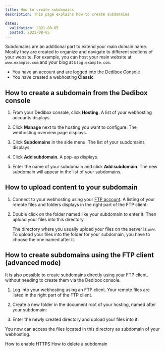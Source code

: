 ```yaml
---
title: How to create subdomains
description: This page explains how to create subdomains

dates:
  validation: 2021-08-05
  posted: 2021-08-05
---
```


Subdomains are an additional part to extend your main domain name. Mostly they are created to organize and navigate to different sections of your website. For example, you can host your main website at `www.example.com` and your blog at `blog.example.com`.

<Message type="requirement">

  - You have an account and are logged into the [Dedibox Console](https://console.online.net)
  - You have created a webhosting **Classic**

</Message>


## How to create a subdomain from the Dedibox console 

1. From your Dedibox console, click **Hosting**. A list of your webhosting accounts displays.

2. Click **Manage** next to the hosting you want to configure. The webhosting overview page displays.

3. Click **Subdomains** in the side menu. The list of your subdomains displays.

4. Click **Add subdomain**. A pop-up displays.

5. Enter the name of your subdomain and click **Add subdomain**. The new subdomain will appear in the list of your subdomains.

## How to upload content to your subdomain

1. Connect to your webhosting using your [FTP account](/webhosting/classic/concepts#ftp-account). A listing of your remote files and folders displays in the right part of the FTP client:

    <Lightbox src="scaleway_subdomain_ftp.png" width="" />

2. Double click on the folder named like your subdomain to enter it. Then upload your files into this directory.

    <Message type="tip">

    The directory where you usually upload your files on the server is `www`. To upload your files into the folder for your subdomain, you have to choose the one named after it.

    </Message>

## How to create subdomains using the FTP client (advanced mode)

It is also possible to create subdomains directly using your FTP client, without needing to create them via the Dedibox console. 

1. Log into your webhosting using an FTP client. Your remote files are listed in the right part of the FTP client.

    <Lightbox src="scaleway_subdomain_01.png" width="" />

2. Create a new folder in the document root of your hosting, named after your subdomain:

    <Lightbox src="scaleway_subdomain_02.png" width="" />

3. Enter the newly created directory and upload your files into it: 

    <Lightbox src="scaleway_subdomain_03.png" width="" />

You now can access the files located in this directory as subdomain of your webhosting. 

<Navigation title="See Also">
  <PreviousButton to="/webhosting/classic/how-to/enable-https/">How to enable HTTPS</PreviousButton>
  <NextButton to="/webhosting/classic/how-to/delete-subdomain">How to delete a subdomain</NextButton>
</Navigation>
